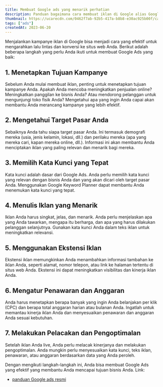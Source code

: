 ```yaml
---
title: Membuat Google ads yang menarik perhatian
description: Panduan bagaimana cara membuat iklan di Google alias Google Ads dengan copy yang menarik perhatian
thumbnail: https://ucarecdn.com/0462f7ab-92b5-417a-b8b8-e30ac925b00f/caramembuatads.png
tags: ["ads"]
createdAt: 2023-06-20
---
```


Menjalankan kampanye iklan di Google bisa menjadi cara yang efektif untuk mengarahkan lalu lintas dan konversi ke situs web Anda. Berikut adalah beberapa langkah yang perlu Anda ikuti untuk membuat Google Ads yang baik:

## 1. Menetapkan Tujuan Kampanye
Sebelum Anda mulai membuat iklan, penting untuk menetapkan tujuan kampanye Anda. Apakah Anda mencoba meningkatkan penjualan online? Meningkatkan panggilan ke bisnis Anda? Atau mendorong pelanggan untuk mengunjungi toko fisik Anda? Mengetahui apa yang ingin Anda capai akan membantu Anda merancang kampanye yang lebih efektif.

## 2. Mengetahui Target Pasar Anda
Sebaiknya Anda tahu siapa target pasar Anda. Ini termasuk demografi mereka (usia, jenis kelamin, lokasi, dll.) dan perilaku mereka (apa yang mereka cari, kapan mereka online, dll.). Informasi ini akan membantu Anda menciptakan iklan yang paling relevan dan menarik bagi mereka.

## 3. Memilih Kata Kunci yang Tepat
Kata kunci adalah dasar dari Google Ads. Anda perlu memilih kata kunci yang relevan dengan bisnis Anda dan yang akan dicari oleh target pasar Anda. Menggunakan Google Keyword Planner dapat membantu Anda menemukan kata kunci yang tepat.

## 4. Menulis Iklan yang Menarik
Iklan Anda harus singkat, jelas, dan menarik. Anda perlu menjelaskan apa yang Anda tawarkan, mengapa itu berharga, dan apa yang harus dilakukan pelanggan selanjutnya. Gunakan kata kunci Anda dalam teks iklan untuk meningkatkan relevansi.

## 5. Menggunakan Ekstensi Iklan
Ekstensi iklan memungkinkan Anda menambahkan informasi tambahan ke iklan Anda, seperti alamat, nomor telepon, atau link ke halaman tertentu di situs web Anda. Ekstensi ini dapat meningkatkan visibilitas dan kinerja iklan Anda.

## 6. Mengatur Penawaran dan Anggaran
Anda harus menetapkan berapa banyak yang ingin Anda belanjakan per klik (CPC) dan berapa total anggaran harian atau bulanan Anda. Ingatlah untuk memantau kinerja iklan Anda dan menyesuaikan penawaran dan anggaran Anda sesuai kebutuhan.

## 7. Melakukan Pelacakan dan Pengoptimalan
Setelah iklan Anda live, Anda perlu melacak kinerjanya dan melakukan pengoptimalan. Anda mungkin perlu menyesuaikan kata kunci, teks iklan, penawaran, atau anggaran berdasarkan data yang Anda peroleh.

Dengan mengikuti langkah-langkah ini, Anda bisa membuat Google Ads yang efektif yang membantu Anda mencapai tujuan bisnis Anda.
Link: 
- [panduan Google ads resmi](https://support.google.com/google-ads/answer/6146252?hl=id)